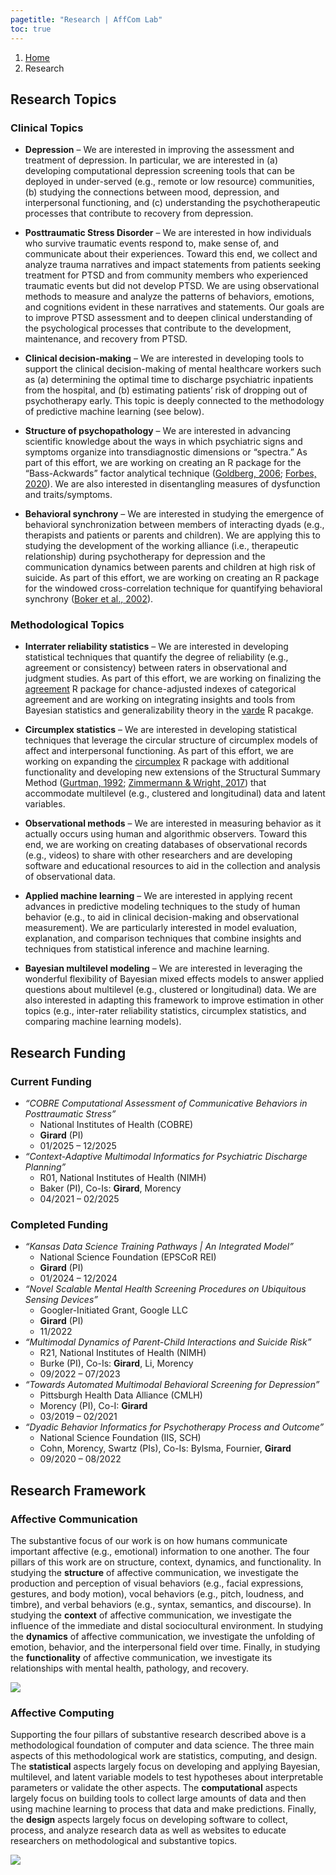 ---
pagetitle: "Research | AffCom Lab"
toc: true
---

```{=html}
<nav aria-label="breadcrumb">
  <ol class="breadcrumb">
    <li class="breadcrumb-item"><a href="index.html">Home</a></li>
    <li class="breadcrumb-item active" aria-current="page">Research</li>
  </ol>
</nav>
```

## Research Topics

### Clinical Topics

- **Depression** – We are interested in improving the assessment and treatment of depression. In particular, we are interested in (a) developing computational depression screening tools that can be deployed in under-served (e.g., remote or low resource) communities, (b) studying the connections between mood, depression, and interpersonal functioning, and (c) understanding the psychotherapeutic processes that contribute to recovery from depression.

- **Posttraumatic Stress Disorder** – We are interested in how individuals who survive traumatic events respond to, make sense of, and communicate about their experiences. Toward this end, we collect and analyze trauma narratives and impact statements from patients seeking treatment for PTSD and from community members who experienced traumatic events but did not develop PTSD. We are using observational methods to measure and analyze the patterns of behaviors, emotions, and cognitions evident in these narratives and statements. Our goals are to improve PTSD assessment and to deepen clinical understanding of the psychological processes that contribute to the development, maintenance, and recovery from PTSD.

- **Clinical decision-making** – We are interested in developing tools to support the clinical decision-making of mental healthcare workers such as (a) determining the optimal time to discharge psychiatric inpatients from the hospital, and (b) estimating patients' risk of dropping out of psychotherapy early. This topic is deeply connected to the methodology of predictive machine learning (see below).

- **Structure of psychopathology** – We are interested in advancing scientific knowledge about the ways in which psychiatric signs and symptoms organize into transdiagnostic dimensions or "spectra." As part of this effort, we are working on creating an R package for the "Bass-Ackwards" factor analytical technique ([Goldberg, 2006](https://doi.org/10/c9sqkd); [Forbes, 2020](https://osf.io/ksxwv/)). We are also interested in disentangling measures of dysfunction and traits/symptoms.

- **Behavioral synchrony** – We are interested in studying the emergence of behavioral synchronization between members of interacting dyads (e.g., therapists and patients or parents and children). We are applying this to studying the development of the working alliance (i.e., therapeutic relationship) during psychotherapy for depression and the communication dynamics between parents and children at high risk of suicide. As part of this effort, we are working on creating an R package for the windowed cross-correlation technique for quantifying behavioral synchrony ([Boker et al., 2002](https://doi.org/10/dzffkm)).

### Methodological Topics

- **Interrater reliability statistics** – We are interested in developing statistical techniques that quantify the degree of reliability (e.g., agreement or consistency) between raters in observational and judgment studies. As part of this effort, we are working on finalizing the [agreement](https://github.com/jmgirard/agreement) R package for chance-adjusted indexes of categorical agreement and are working on integrating insights and tools from Bayesian statistics and generalizability theory in the [varde](https://github.com/jmgirard/varde) R pacakge.

- **Circumplex statistics** – We are interested in developing statistical techniques that leverage the circular structure of circumplex models of affect and interpersonal functioning. As part of this effort, we are working on expanding the [circumplex](https://circumplex.jmgirard.com) R package with additional functionality and developing new extensions of the Structural Summary Method ([Gurtman, 1992](https://doi.org/10/dz63mw); [Zimmermann & Wright, 2017](https://doi.org/10/f9fz5d)) that accommodate multilevel (e.g., clustered and longitudinal) data and latent variables.

- **Observational methods** – We are interested in measuring behavior as it actually occurs using human and algorithmic observers. Toward this end, we are working on creating databases of observational records (e.g., videos) to share with other researchers and are developing software and educational resources to aid in the collection and analysis of observational data.

- **Applied machine learning** – We are interested in applying recent advances in predictive modeling techniques to the study of human behavior (e.g., to aid in clinical decision-making and observational measurement). We are particularly interested in model evaluation, explanation, and comparison techniques that combine insights and techniques from statistical inference and machine learning.

- **Bayesian multilevel modeling** – We are interested in leveraging the wonderful flexibility of Bayesian mixed effects models to answer applied questions about multilevel (e.g., clustered or longitudinal) data. We are also interested in adapting this framework to improve estimation in other topics (e.g., inter-rater reliability statistics, circumplex statistics, and comparing machine learning models).

## Research Funding

### Current Funding

- *"COBRE Computational Assessment of Communicative Behaviors in Posttraumatic Stress"*
    - National Institutes of Health (COBRE)
    - **Girard** (PI)
    - 01/2025 – 12/2025

- *"Context-Adaptive Multimodal Informatics for Psychiatric Discharge Planning"*
    - R01, National Institutes of Health (NIMH)
    - Baker (PI), Co-Is: **Girard**, Morency
    - 04/2021 – 02/2025

### Completed Funding

- *"Kansas Data Science Training Pathways | An Integrated Model"*
  - National Science Foundation (EPSCoR REI)
  - **Girard** (PI)
  - 01/2024 – 12/2024

- *"Novel Scalable Mental Health Screening Procedures on Ubiquitous Sensing Devices"*
    - Googler-Initiated Grant, Google LLC
    - **Girard** (PI)
    - 11/2022

- *"Multimodal Dynamics of Parent-Child Interactions and Suicide Risk"*
    - R21, National Institutes of Health (NIMH)
    - Burke (PI), Co-Is: **Girard**, Li, Morency
    - 09/2022 – 07/2023

- *"Towards Automated Multimodal Behavioral Screening for Depression"*
    - Pittsburgh Health Data Alliance (CMLH)
    - Morency (PI), Co-I: **Girard**
    - 03/2019 – 02/2021
    
- *"Dyadic Behavior Informatics for Psychotherapy Process and Outcome"*
    - National Science Foundation (IIS, SCH)
    - Cohn, Morency, Swartz (PIs), Co-Is: Bylsma, Fournier, **Girard**
    - 09/2020 – 08/2022

## Research Framework

### Affective Communication

The substantive focus of our work is on how humans communicate important affective (e.g., emotional) information to one another. The four pillars of this work are on structure, context, dynamics, and functionality. In studying the **structure** of affective communication, we investigate the production and perception of visual behaviors (e.g., facial expressions, gestures, and body motion), vocal behaviors (e.g., pitch, loudness, and timbre), and verbal behaviors (e.g., syntax, semantics, and discourse). In studying the **context** of affective communication, we investigate the influence of the immediate and distal sociocultural environment. In studying the **dynamics** of affective communication, we investigate the unfolding of emotion, behavior, and the interpersonal field over time. Finally, in studying the **functionality** of affective communication, we investigate its relationships with mental health, pathology, and recovery.

![](./img/framework1.png)

### Affective Computing

Supporting the four pillars of substantive research described above is a methodological foundation of computer and data science. The three main aspects of this methodological work are statistics, computing, and design. The **statistical** aspects largely focus on developing and applying Bayesian, multilevel, and latent variable models to test hypotheses about interpretable parameters or validate the other aspects. The **computational** aspects largely focus on building tools to collect large amounts of data and then using machine learning to process that data and make predictions. Finally, the **design** aspects largely focus on developing software to collect, process, and analyze research data as well as websites to educate researchers on methodological and substantive topics.

![](./img/framework2.png)
